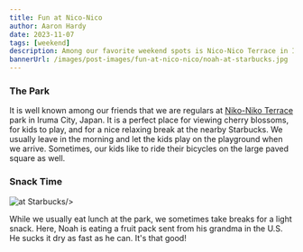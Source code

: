 ```yaml
---
title: Fun at Nico-Nico
author: Aaron Hardy
date: 2023-11-07
tags: [weekend]
description: Among our favorite weekend spots is Nico-Nico Terrace in Iruma, Japan.
bannerUrl: /images/post-images/fun-at-nico-nico/noah-at-starbucks.jpg
---
```


### The Park

It is well known among our friends that we are regulars at [Niko-Niko Terrace](https://www.city.sayama.saitama.jp/shisei/shisaku/irumagawa/tokoton/terrace-open.html) park in Iruma City, Japan. It is a perfect place for viewing cherry blossoms, for kids to play, and for a nice relaxing break at the nearby Starbucks. We usually leave in the morning and let the kids play on the playground when we arrive. Sometimes, our kids like to ride their bicycles on the large paved square as well.

### Snack Time

<div className="img-container">
<div>
<img
  src="/images/post-images/fun-at-nico-nico/noah-at-starbucks.jpg"
  className="small left"
  alt="at Starbucks"
  
/>
</div>
<div className="wide-text">

While we usually eat lunch at the park, we sometimes take breaks for a light snack. Here, Noah is eating a fruit pack sent from his grandma in the U.S. He sucks it dry as fast as he can. It's that good!

</div>
</div>
